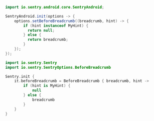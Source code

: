 ```java
import io.sentry.android.core.SentryAndroid;

SentryAndroid.init(options -> {
    options.setBeforeBreadcrumb((breadcrumb, hint) -> {
        if (hint instanceof MyHint) {
          return null;
        } else {
          return breadcrumb;
        }
    });
});
```

```kotlin
import io.sentry.Sentry
import io.sentry.SentryOptions.BeforeBreadcrumb

Sentry.init {
    it.beforeBreadcrumb = BeforeBreadcrumb { breadcrumb, hint ->
        if (hint is MyHint) {
            null
        } else {
            breadcrumb
        }
    }
}
```
